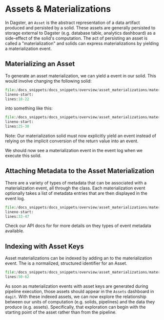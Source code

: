 
<DynamicMetaTags title="Assets & Materializations | Dagster" />

# Assets & Materializations

In Dagster, an `Asset` is the abstract representation of a data artifact produced and persisted by
a solid.  These assets are generally persisted to storage external to Dagster (e.g. database table,
analytics dashboard) as a side-effect of the solid's computation. The act of persisting an asset
is called a "materialization" and solids can express materializations by yielding a materialization
event.

## Materializing an Asset

To generate an asset materialization, we can yield a <PyObject module="dagster" object="Materialization" /> event in our solid.
This would involve changing the following solid:

```python literalinclude caption=materialization.py
file:/docs_snippets/docs_snippets/overview/asset_materializations/materialization_solids.py
lineno-start:
lines:18-22
```

into something like this:

```python literalinclude caption=materialization.py
file:/docs_snippets/docs_snippets/overview/asset_materializations/materialization_solids.py
lineno-start:
lines:25-30
```

Note: Our materialization solid must now explicitly yield an <PyObject module="dagster" object="Output" />
event instead of relying on the implicit conversion of the return value into an <PyObject module="dagster" object="Output" />
event.

We should now see a materialization event in the event log when we execute this solid.


## Attaching Metadata to the Asset Materialization

There are a variety of types of metadata that can be associated with a materialization event, all
through the <PyObject module="dagster" object="EventMetadataEntry" /> class.  Each materialization
event optionally takes a list of metadata entries that are then displayed in the event log.

```python literalinclude caption=materialization.py
file:/docs_snippets/docs_snippets/overview/asset_materializations/materialization_solids.py
lineno-start:
lines:33-47
```

Check our API docs for <PyObject module="dagster" object="EventMetadataEntry" /> for more details
on they types of event metadata available.

## Indexing with Asset Keys

Asset materializations can be indexed by adding an <PyObject module="dagster" object="AssetKey" />
to the materialization event.  The <PyObject module="dagster" object="AssetKey" /> is a normalized,
structured identifier for an Asset.

```python literalinclude caption=materialization.py
file:/docs_snippets/docs_snippets/overview/asset_materializations/materialization_solids.py
lines:50-62
```

As soon as materialization events with asset keys are generated during pipeline execution, those
assets should appear in the `Assets` dashboard in `dagit`. With these indexed assets, we can now
explore the relationship between our units of computation (e.g. solids, pipelines) and the data they
produce (e.g. assets).  Specifically, that exploration can begin with the starting point of the
asset rather than from the pipeline.
